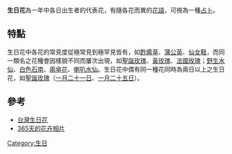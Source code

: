 {{unreferenced|time=2011-07-14T17:56:52+00:00}}
'''生日花'''為一年中各日出生者的代表花，有隨各花而異的[[花語|花語]]，可視為一種[[占卜|占卜]]。
==特點==
生日花中各花的常見度從極常見到極罕見皆有，如[[酢醬草|酢醬草]]、[[蒲公英|蒲公英]]、[[仙女鞋|仙女鞋]]，而同一類名之花種會因樣貌不同而屢次出現，如[[聖誕玫瑰|聖誕玫瑰]]、[[黃玫瑰|黃玫瑰]]、[[法國玫瑰|法國玫瑰]]；[[野生水仙|野生水仙]]、[[白色石南|白色石南]]、[[兩傘花|兩傘花]]、[[喇叭水仙|喇叭水仙]]。生日花中偶有同一種花同時為兩日以上之生日花，如[[聖誕玫瑰|聖誕玫瑰]]（[[一月二十一日|一月二十一日]]、[[一月二十五日|一月二十五日]]）。

==參考==
*[http://www.taiwan366flowers.com.tw/ 台灣生日花] {{Wayback|url=http://www.taiwan366flowers.com.tw/ |date=20201203163021 }}
*[https://web.archive.org/web/20180726074934/http://www.openlife.com.hk/%E7%94%9F%E6%97%A5%E8%8A%B1%E8%AA%9E 365天的花卉相片]
[[Category:生日|Category:生日]]